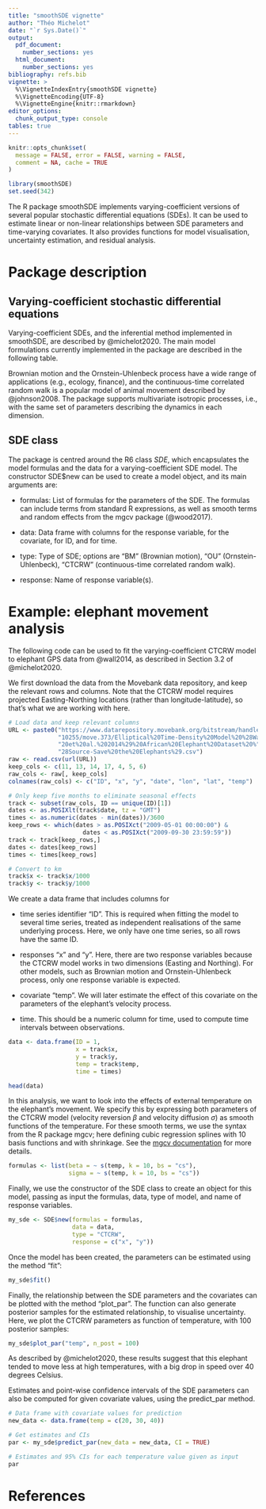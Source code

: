 ```yaml
---
title: "smoothSDE vignette"
author: "Théo Michelot"
date: "`r Sys.Date()`"
output:
  pdf_document:
    number_sections: yes
  html_document:
    number_sections: yes
bibliography: refs.bib
vignette: >
  %\VignetteIndexEntry{smoothSDE vignette}
  %\VignetteEncoding{UTF-8}
  %\VignetteEngine{knitr::rmarkdown}
editor_options: 
  chunk_output_type: console
tables: true
---
```


```r
knitr::opts_chunk$set(
  message = FALSE, error = FALSE, warning = FALSE,
  comment = NA, cache = TRUE
)
```

```r
library(smoothSDE)
set.seed(342)
```

The R package smoothSDE implements varying-coefficient versions of several popular stochastic differential equations (SDEs). It can be used to estimate linear or non-linear relationships between SDE parameters and time-varying covariates. It also provides functions for model visualisation, uncertainty estimation, and residual analysis.

# Package description

## Varying-coefficient stochastic differential equations

Varying-coefficient SDEs, and the inferential method implemented in smoothSDE, are described by @michelot2020. The main model formulations currently implemented in the package are described in the following table.

\begin{tabular}{lllll}
\toprule
Model                                  & Name    & Parameters &                              & Link functions \\
\midrule
Brownian motion                        & "BM"    & drift      & $\mu \in (-\infty, +\infty)$ & identity \\
                                       &         & diffusion  & $\sigma > 0$                 & log \\
\midrule
Ornstein-Uhlenbeck process             & "OU"    & mean       & $\mu \in (-\infty, +\infty)$ & identity \\
                                       &         & reversion  & $\beta > 0$                  & log \\
                                       &         & diffusion  & $\sigma > 0$                 & log \\
\midrule
Continuous-time correlated random walk & "CTCRW" & reversion  & $\beta > 0$                  & log \\
                                       &         & diffusion  & $\sigma > 0$                 & log \\
\bottomrule
\end{tabular}

<!-- | Model                                  | Name        | Parameters |                              | Link functions | -->
<!-- |----------------------------------------|-------------|------------|------------------------------|----------------| -->
<!-- | Brownian motion                        | "BM"        | drift      | $\mu \in (-\infty, +\infty)$ | identity       | -->
<!-- |                                        |             | diffusion  | $\sigma > 0$                 | log            | -->
<!-- | Ornstein-Uhlenbeck process             | "OU"        | mean       | $\mu \in (-\infty, +\infty)$ | identity       | -->
<!-- |                                        |             | reversion  | $\beta > 0$                  | log            | -->
<!-- |                                        |             | diffusion  | $\sigma > 0$                 | log            | -->
<!-- | Continuous-time correlated random walk | "CTCRW"     | reversion  | $\beta > 0$                  | log            | -->
<!-- |                                        |             | diffusion  | $\sigma > 0$                 | log            | -->

Brownian motion and the Ornstein-Uhlenbeck process have a wide range of applications (e.g., ecology, finance), and the continuous-time correlated random walk is a popular model of animal movement described by @johnson2008. The package supports multivariate isotropic processes, i.e., with the same set of parameters describing the dynamics in each dimension. 

## SDE class

The package is centred around the R6 class _SDE_, which encapsulates the model formulas and the data for a varying-coefficient SDE model. The constructor SDE\$new can be used to create a model object, and its main arguments are:

- formulas: List of formulas for the parameters of the SDE. The formulas can include terms from standard R expressions, as well as smooth terms and random effects from the mgcv package (@wood2017).

- data: Data frame with columns for the response variable, for the covariate, for ID, and for time.

- type: Type of SDE; options are "BM" (Brownian motion), "OU" (Ornstein-Uhlenbeck), "CTCRW" (continuous-time correlated random walk).

- response: Name of response variable(s).

# Example: elephant movement analysis

The following code can be used to fit the varying-coefficient CTCRW model to elephant GPS data from @wall2014, as described in Section 3.2 of @michelot2020.

We first download the data from the Movebank data repository, and keep the relevant rows and columns. Note that the CTCRW model requires projected Easting-Northing locations (rather than longitude-latitude), so that's what we are working with here.
```r
# Load data and keep relevant columns
URL <- paste0("https://www.datarepository.movebank.org/bitstream/handle/",
              "10255/move.373/Elliptical%20Time-Density%20Model%20%28Wall%",
              "20et%20al.%202014%29%20African%20Elephant%20Dataset%20%",
              "28Source-Save%20the%20Elephants%29.csv")
raw <- read.csv(url(URL))
keep_cols <- c(11, 13, 14, 17, 4, 5, 6)
raw_cols <- raw[, keep_cols]
colnames(raw_cols) <- c("ID", "x", "y", "date", "lon", "lat", "temp")

# Only keep five months to eliminate seasonal effects
track <- subset(raw_cols, ID == unique(ID)[1])
dates <- as.POSIXlt(track$date, tz = "GMT")
times <- as.numeric(dates - min(dates))/3600
keep_rows <- which(dates > as.POSIXct("2009-05-01 00:00:00") & 
                     dates < as.POSIXct("2009-09-30 23:59:59"))
track <- track[keep_rows,]
dates <- dates[keep_rows]
times <- times[keep_rows]

# Convert to km
track$x <- track$x/1000
track$y <- track$y/1000
```

We create a data frame that includes columns for

- time series identifier "ID". This is required when fitting the model to several time series, treated as independent realisations of the same underlying process. Here, we only have one time series, so all rows have the same ID.

- responses "x" and "y". Here, there are two response variables because the CTCRW model works in two dimensions (Easting and Northing). For other models, such as Brownian motion and Ornstein-Uhlenbeck process, only one response variable is expected.

- covariate "temp". We will later estimate the effect of this covariate on the parameters of the elephant's velocity process.

- time. This should be a numeric column for time, used to compute time intervals between observations.

```r
data <- data.frame(ID = 1, 
                   x = track$x, 
                   y = track$y, 
                   temp = track$temp, 
                   time = times)

head(data)
```

In this analysis, we want to look into the effects of external temperature on the elephant's movement. We specify this by expressing both parameters of the CTCRW model (velocity reversion $\beta$ and velocity diffusion $\sigma$) as smooth functions of the temperature. For these smooth terms, we use the syntax from the R package mgcv; here defining cubic regression splines with 10 basis functions and with shrinkage. See the [mgcv documentation](https://stat.ethz.ch/R-manual/R-patched/library/mgcv/html/smooth.terms.html) for more details.

``` r
formulas <- list(beta = ~ s(temp, k = 10, bs = "cs"), 
                 sigma = ~ s(temp, k = 10, bs = "cs"))
```


Finally, we use the constructor of the SDE class to create an object for this model, passing as input the formulas, data, type of model, and name of response variables.

``` r
my_sde <- SDE$new(formulas = formulas, 
                  data = data, 
                  type = "CTCRW", 
                  response = c("x", "y"))
```

Once the model has been created, the parameters can be estimated using the method "fit":

``` r
my_sde$fit()
```

Finally, the relationship between the SDE parameters and the covariates can be plotted with the method "plot_par". The function can also generate posterior samples for the estimated relationship, to visualise uncertainty. Here, we plot the CTCRW parameters as function of temperature, with 100 posterior samples:

``` r
my_sde$plot_par("temp", n_post = 100)
```

As described by @michelot2020, these results suggest that this elephant tended to move less at high temperatures, with a big drop in speed over 40 degrees Celsius.

Estimates and point-wise confidence intervals of the SDE parameters can also be computed for given covariate values, using the predict_par method.

``` r
# Data frame with covariate values for prediction
new_data <- data.frame(temp = c(20, 30, 40))

# Get estimates and CIs
par <- my_sde$predict_par(new_data = new_data, CI = TRUE)

# Estimates and 95% CIs for each temperature value given as input
par
```

# References
